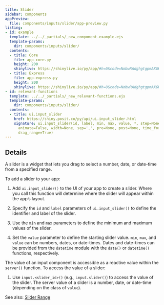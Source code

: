 ```yaml
---
title: Slider
sidebar: components
appPreview:
  file: components/inputs/slider/app-preview.py
listing:
- id: example
  template: ../../_partials/_new_component-example.ejs
  template-params:
    dir: components/inputs/slider/
  contents:
  - title: Core
    file: app-core.py
    height: 200
    shinylive: https://shinylive.io/py/app/#h=0&code=NobwRAdghgtgpmAXGKAHVA6VBPMAaMAYwHsIAXOcpMAMwCdiYACAZwAsBLCbJjmVYnTJMArhzxM6lACZw6EgILoAOhFVpUAfTFMAvKI5YoAcziaaAGzHSAFKqYODGLqhFlNLCx1l07YT95yyvhMwcESAAwSAIwRUUwArBEAlBhQ0tKahBZQLCx+qGQAtAlMMAAeRVBuxEwU5cWElBR0wcl49o5iGMRuru717gBucgBGUGR8fkNQVnBtHRCOTCDB2bkswYihYENsRbERTABWIiyTNNhFJOTN181yTLMcxhBFHBQwLPe3dEyolQSwQAvqpUulMus8n4YFdqmRaoMfi02qpVLIaKw5CNfC43BJemR+hIWHA8hxSMlEJ0HAABQn9GlMWlSCA+DCDJkYpgzOY2KlM5ZSMgiOhLGjBEB4sgYAI+fmgsBo6DoPRMJSoGwabTiLF0HHJMDAgC6QA
  - title: Express
    file: app-express.py
    height: 200
    shinylive: https://shinylive.io/py/app/#h=0&code=NobwRAdghgtgpmAXGKAHVA6VBPMAaMAYwHsIAXOcpMAMwCdiYACAZwAsBLCbJjmVYnTJMArhzxM6lACZw6EgILoAOhFVpUAfTFMAvKI5YoAcziaaAGzHSAFKqYODGLqhFlNLCx1l07YT95yyvhMwcESAAwSAIwRUUwArBEAlBhQ0tKahBZQLCx+qGQAtAlMMAAeRVBuxEwU5cWElBR0wcl49o5iGMRuru717gBucgBGUGR8fkNQVnBtHRCOTCDB2bkswYihYENsRbERTABWIiyTNNhFJOTN181yTLMcxhBFHBQwLPe3dEyolQSwQAvqpUulMus8n4YFdqmRaoMfi02qpVLIaKw5CNfC43BJemR+hIWHA8hxSMlEJ0HAABQn9GlMWlSCA+DCDJkYpgzOY2KlM5ZSMgiOhLGjBEB4sgYAI+fmgsBo6DoPRMJSoGwabTiLF0HHJMDAgC6QA
- id: relevant-functions
  template: ../../_partials/_new_relevant-functions.ejs
  template-params:
    dir: components/inputs/slider/
  contents:
  - title: ui.input_slider
    href: https://shiny.posit.co/py/api/ui.input_slider.html
    signature: ui.input_slider(id, label, min, max, value, *, step=None, ticks=False,
      animate=False, width=None, sep=',', pre=None, post=None, time_format=None, timezone=None,
      drag_range=True)
---
```



:::{#example}
:::

:::{#relevant-functions}
:::

## Details

A slider is a widget that lets you drag to select a number, date, or date-time from a specified range.

To add a slider to your app:

  1. Add `ui.input_slider()` to the UI of your app to create a slider. Where you call this function will determine where the slider will appear within the app's layout.

  2. Specify the `id` and `label` parameters of `ui.input_slider()` to define the identifier and label of the slider.

  3. Use the `min` and `max` parameters to define the minimum and maximum values of the slider.

  4. Set the `value` parameter to define the starting slider value. `min`, `max`, and `value` can be numbers, dates, or date-times. Dates and date-times can be provided from the `datetime` module with the `date()` or `datetime()` functions, respectively.

The value of an input component is accessible as a reactive value within the `server()` function. To access the value of a slider:

  1. Use `input.<slider_id>()` (e.g., `input.slider()`) to access the value of the slider. The server value of a slider is a number, date, or date-time (depending on the class of `value`).

See also: [Slider Range](slider-range.qmd)
